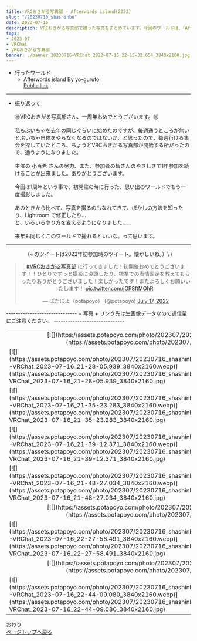 ---
title: VRCおきがる写真部 - Afterwords island(2023)
slug: "/20230716_shashinbu"
date: 2023-07-16
description: VRCおきがる写真部で撮った写真をまとめています。今回のワールドは、「Afterwords island」
tags:
- 2023-07
- VRChat
- VRCおきがる写真部
banner: ./banner_20230716-VRChat_2023-07-16_22-15-32.654_3840x2160.jpg
---

+ 行ったワールド
  + Afterwords island By yo-guruto\
  [Public link](https://vrchat.com/home/launch?worldId=wrld_875a57a7-8589-49bc-8253-6a54b6349114)

------------------------------

+ 振り返って\
\
㊗VRCおきがる写真部さん、一周年おめでとうございます。㊗\
\
私もぶいちゃを去年の同じぐらいに始めたのですが、毎週通うところが無いとぶいちゃ自体をやらなくなるのではないか、と思ったので、毎週行ける集会を探していたところ、ちょうどVRCおきがる写真部が開始する所だったので、通うようになりました。\
\
主催の 小百希 さんの尽力、また、参加者の皆さんのやさしさで1年参加を続けることが出来ました。ありがとうございます。\
\
今回は1周年という事で、初開催の時に行った、思い出のワールドでもう一度撮影しました。\
\
あのときから比べて、写真を撮るのもなれてきて、ぼかしの方法を知ったり、Lightroom で修正したり…\
と、いろいろやり方を変えるようになりました……\
\
来年も同じくこのワールドで撮れるといいな。って思います。

-----

<div align="center">
（↓のツイートは2022年初参加時のツイート。懐かしいね。）\
\
<blockquote class="twitter-tweet"><p lang="ja" dir="ltr"><a href="https://twitter.com/hashtag/VRC%E3%81%8A%E3%81%8D%E3%81%8C%E3%82%8B%E5%86%99%E7%9C%9F%E9%83%A8?src=hash&amp;ref_src=twsrc%5Etfw">#VRCおきがる写真部</a> に行ってきました！初開催おめでとうございます！！ひとりでずっと撮影に没頭したり、標準での表情固定を教えてもらったりありがとうございました！楽しかったです！またよろしくお願いいたします！ <a href="https://t.co/jOR8ftMOhR">pic.twitter.com/jOR8ftMOhR</a></p>&mdash; ぽたぽよ（potapoyo） (@potapoyo) <a href="https://twitter.com/potapoyo/status/1548667956166823937?ref_src=twsrc%5Etfw">July 17, 2022</a></blockquote> <script async src="https://platform.twitter.com/widgets.js" charset="utf-8"></script>
</div>
------------------------------
+ 写真
  + リンク先は生画像データなので通信量にご注意ください。
------------------------------

<table>
<tr>
<td colspan="2">
<div align="center">
[![](https://assets.potapoyo.com/photo/202307/20230716_shashinbu/thumb_20230716-VRChat_2023-07-16_21-21-35.287_3840x2160.webp)](https://assets.potapoyo.com/photo/202307/20230716_shashinbu/20230716-VRChat_2023-07-16_21-21-35.287_3840x2160.jpg)
</div>
</td>
</tr>
<tr>
<td>[![](https://assets.potapoyo.com/photo/202307/20230716_shashinbu/thumb_20230716-VRChat_2023-07-16_21-28-05.939_3840x2160.webp)](https://assets.potapoyo.com/photo/202307/20230716_shashinbu/20230716-VRChat_2023-07-16_21-28-05.939_3840x2160.jpg)</td>
<td>[![](https://assets.potapoyo.com/photo/202307/20230716_shashinbu/thumb_20230716-VRChat_2023-07-16_21-30-53.472_3840x2160.webp)](https://assets.potapoyo.com/photo/202307/20230716_shashinbu/20230716-VRChat_2023-07-16_21-30-53.472_3840x2160.jpg)</td>
</tr>
<tr>
<td>[![](https://assets.potapoyo.com/photo/202307/20230716_shashinbu/thumb_20230716-VRChat_2023-07-16_21-35-23.283_3840x2160.webp)](https://assets.potapoyo.com/photo/202307/20230716_shashinbu/20230716-VRChat_2023-07-16_21-35-23.283_3840x2160.jpg)</td>
<td>[![](https://assets.potapoyo.com/photo/202307/20230716_shashinbu/thumb_20230716-VRChat_2023-07-16_21-35-51.870_3840x2160.webp)](https://assets.potapoyo.com/photo/202307/20230716_shashinbu/20230716-VRChat_2023-07-16_21-35-51.870_3840x2160.jpg)</td>
</tr>
<tr>
<td>[![](https://assets.potapoyo.com/photo/202307/20230716_shashinbu/thumb_20230716-VRChat_2023-07-16_21-39-12.371_3840x2160.webp)](https://assets.potapoyo.com/photo/202307/20230716_shashinbu/20230716-VRChat_2023-07-16_21-39-12.371_3840x2160.jpg)</td>
<td>[![](https://assets.potapoyo.com/photo/202307/20230716_shashinbu/thumb_20230716-VRChat_2023-07-16_21-41-57.933_3840x2160.webp)](https://assets.potapoyo.com/photo/202307/20230716_shashinbu/20230716-VRChat_2023-07-16_21-41-57.933_3840x2160.jpg)</td>
</tr>
<tr>
<td>[![](https://assets.potapoyo.com/photo/202307/20230716_shashinbu/thumb_20230716-VRChat_2023-07-16_21-48-27.034_3840x2160.webp)](https://assets.potapoyo.com/photo/202307/20230716_shashinbu/20230716-VRChat_2023-07-16_21-48-27.034_3840x2160.jpg)</td>
<td>[![](https://assets.potapoyo.com/photo/202307/20230716_shashinbu/thumb_20230716-VRChat_2023-07-16_22-12-12.548_3840x2160.webp)](https://assets.potapoyo.com/photo/202307/20230716_shashinbu/20230716-VRChat_2023-07-16_22-12-12.548_3840x2160.jpg)</td>
</tr>
<tr>
<td colspan="2">
<div align="center">
[![](https://assets.potapoyo.com/photo/202307/20230716_shashinbu/thumb_20230716-VRChat_2023-07-16_22-15-32.654_3840x2160.webp)](https://assets.potapoyo.com/photo/202307/20230716_shashinbu/20230716-VRChat_2023-07-16_22-15-32.654_3840x2160.jpg)
</div>
</td>
</tr>
<tr>
<td>[![](https://assets.potapoyo.com/photo/202307/20230716_shashinbu/thumb_20230716-VRChat_2023-07-16_22-27-58.491_3840x2160.webp)](https://assets.potapoyo.com/photo/202307/20230716_shashinbu/20230716-VRChat_2023-07-16_22-27-58.491_3840x2160.jpg)</td>
<td>[![](https://assets.potapoyo.com/photo/202307/20230716_shashinbu/thumb_20230716-VRChat_2023-07-16_22-39-25.978_3840x2160.webp)](https://assets.potapoyo.com/photo/202307/20230716_shashinbu/20230716-VRChat_2023-07-16_22-39-25.978_3840x2160.jpg)</td>
</tr>
<tr>
<td colspan="2">
<div align="center">
[![](https://assets.potapoyo.com/photo/202307/20230716_shashinbu/thumb_20230716-VRChat_2023-07-16_22-31-23.223_3840x2160.webp)](https://assets.potapoyo.com/photo/202307/20230716_shashinbu/20230716-VRChat_2023-07-16_22-31-23.223_3840x2160.jpg)
</div>
</td>
</tr>
<tr>
<td>[![](https://assets.potapoyo.com/photo/202307/20230716_shashinbu/thumb_20230716-VRChat_2023-07-16_22-44-09.080_3840x2160.webp)](https://assets.potapoyo.com/photo/202307/20230716_shashinbu/20230716-VRChat_2023-07-16_22-44-09.080_3840x2160.jpg)</td>
<td>[![](https://assets.potapoyo.com/photo/202307/20230716_shashinbu/thumb_20230716-VRChat_2023-07-16_22-43-11.361_3840x2160.webp)](https://assets.potapoyo.com/photo/202307/20230716_shashinbu/20230716-VRChat_2023-07-16_22-43-11.361_3840x2160.jpg)</td>
</tr>
</table>

おわり\
<a href="#">ページトップへ戻る</a>
